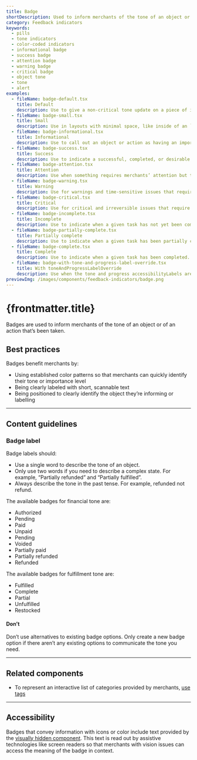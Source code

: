 ```yaml
---
title: Badge
shortDescription: Used to inform merchants of the tone of an object or an action taken.
category: Feedback indicators
keywords:
  - pills
  - tone indicators
  - color-coded indicators
  - informational badge
  - success badge
  - attention badge
  - warning badge
  - critical badge
  - object tone
  - tone
  - alert
examples:
  - fileName: badge-default.tsx
    title: Default
    description: Use to give a non-critical tone update on a piece of information or action.
  - fileName: badge-small.tsx
    title: Small
    description: Use in layouts with minimal space, like inside of an `IndexTable` cell.
  - fileName: badge-informational.tsx
    title: Informational
    description: Use to call out an object or action as having an important attribute. For example, marking an option as “Recommended” or marking a theme as “Published”.
  - fileName: badge-success.tsx
    title: Success
    description: Use to indicate a successful, completed, or desirable state when it’s important to provide positive reinforcement to merchants. For example, when merchants successfully dispute a chargeback, a success badge shows that says “Funds recovered”.
  - fileName: badge-attention.tsx
    title: Attention
    description: Use when something requires merchants’ attention but the issue isn’t critical. For example, this badge would show next to an order that needs to be reviewed by merchants.
  - fileName: badge-warning.tsx
    title: Warning
    description: Use for warnings and time-sensitive issues that require merchants’ attention and potential action. Warning events are often reversible. Keep in mind that seeing this badge can feel stressful for merchants so it should only be used when absolutely necessary.
  - fileName: badge-critical.tsx
    title: Critical
    description: Use for critical and irreversible issues that require merchants’ attention and potential action. Keep in mind that seeing this badge can feel stressful for merchants so it should only be used when absolutely necessary.
  - fileName: badge-incomplete.tsx
    title: Incomplete
    description: Use to indicate when a given task has not yet been completed. For example, when merchants haven’t fulfilled an order.
  - fileName: badge-partially-complete.tsx
    title: Partially complete
    description: Use to indicate when a given task has been partially completed. For example, when merchants have partially fulfilled an order.
  - fileName: badge-complete.tsx
    title: Complete
    description: Use to indicate when a given task has been completed. For example, when merchants have fulfilled an order.
  - fileName: badge-with-tone-and-progress-label-override.tsx
    title: With toneAndProgressLabelOverride
    description: Use when the tone and progress accessibilityLabels are not appropriate to a given context.
previewImg: /images/components/feedback-indicators/badge.png
---
```


# {frontmatter.title}

<Lede>

Badges are used to inform merchants of the tone of an object or of an action that’s been taken.

</Lede>

<Examples />

<Props componentName={frontmatter.title} />

## Best practices

Badges benefit merchants by:

- Using established color patterns so that merchants can quickly identify their tone or importance level
- Being clearly labeled with short, scannable text
- Being positioned to clearly identify the object they’re informing or labelling

---

## Content guidelines

### Badge label

Badge labels should:

- Use a single word to describe the tone of an object.
- Only use two words if you need to describe a complex state. For example, “Partially refunded” and “Partially fulfilled”.
- Always describe the tone in the past tense. For example, refunded not refund.

The available badges for financial tone are:

- Authorized
- Pending
- Paid
- Unpaid
- Pending
- Voided
- Partially paid
- Partially refunded
- Refunded

The available badges for fulfillment tone are:

- Fulfilled
- Complete
- Partial
- Unfulfilled
- Restocked

<DoDont>

#### Don’t

Don’t use alternatives to existing badge options. Only create a new badge option if there aren’t any existing options to communicate the tone you need.

</DoDont>

---

## Related components

- To represent an interactive list of categories provided by merchants, [use tags](https://polaris.shopify.com/components/tag)

---

## Accessibility

Badges that convey information with icons or color include text provided by the [visually hidden component](https://polaris.shopify.com/components/visually-hidden#navigation). This text is read out by assistive technologies like screen readers so that merchants with vision issues can access the meaning of the badge in context.
